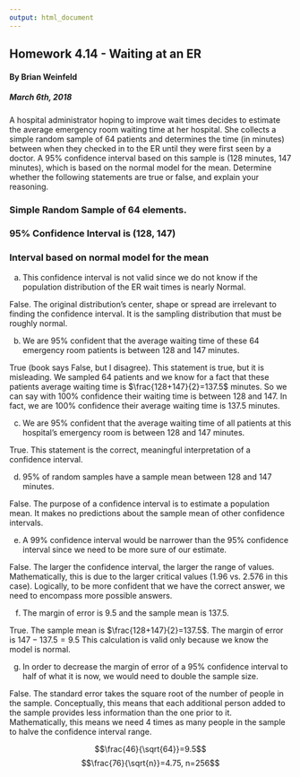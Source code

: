 ```yaml
---
output: html_document
---
```

<link rel="stylesheet" href="https://maxcdn.bootstrapcdn.com/bootstrap/3.3.7/css/bootstrap.min.css">
<link rel="stylesheet" href="./custom.css">

<div class='jumbotron'>
  <h2 class='display-3 text-uppercase'>Homework 4.14 - Waiting at an ER</h2>
  <h4 class='right text-uppercase'>By Brian Weinfeld</h4>
  <div class='clearfix'></div>
  <h5 class='right text-uppercase'>March 6th, 2018</h5>
</div>

<div class='well'>
A hospital administrator hoping to improve wait times decides to estimate the average emergency room waiting time at her hospital. She collects a simple random sample of 64 patients and determines the time (in minutes) between when they checked in to the ER until they were first seen by a doctor. A 95% confidence interval based on this sample is (128 minutes, 147 minutes), which is based on the normal model for the mean. Determine whether the following statements are true or false, and explain your reasoning.
</div>

<div class='well'>
<h3>Simple Random Sample of 64 elements.</h3>
<h3>95% Confidence Interval is (128, 147)</h3>
<h3>Interval based on normal model for the mean</h3>
</div>

<div class='well'>
<p>(a) This confidence interval is not valid since we do not know if the population distribution of the ER wait times is nearly Normal. </p>
</div>

<div class='alert alert-danger'>
<p> False. The original distribution's center, shape or spread are irrelevant to finding the confidence interval. It is the sampling distribution that must be roughly normal.</p>
</div>

<div class='well'>
<p>(b) We are 95% confident that the average waiting time of these 64 emergency room patients is between 128 and 147 minutes. </p>
</div>

<div class='alert alert-success'>
<p>True (book says False, but I disagree). This statement is true, but it is misleading. We sampled 64 patients and we know for a fact that these patients average waiting time is $\frac{128+147}{2}=137.5$ minutes. So we can say with 100% confidence their waiting time is between 128 and 147. In fact, we are 100% confidence their average waiting time is 137.5 minutes. </p>
</div>

<div class='well'>
<p>(c) We are 95% confident that the average waiting time of all patients at this hospital's emergency room is between 128 and 147 minutes.</p>
</div>

<div class='alert alert-success'>
<p>True. This statement is the correct, meaningful interpretation of a confidence interval.</p>
</div>

<div class='well'>
<p>(d) 95% of random samples have a sample mean between 128 and 147 minutes.</p>
</div>

<div class='alert alert-danger'>
<p>False. The purpose of a confidence interval is to estimate a population mean. It makes no predictions about the sample mean of other confidence intervals.</p>
</div>

<div class='well'>
<p>(e) A 99% confidence interval would be narrower than the 95% confidence interval since we need to be more sure of our estimate. </p>
</div>

<div class='alert alert-danger'>
<p>False. The larger the confidence interval, the larger the range of values. Mathematically, this is due to the larger critical values (1.96 vs. 2.576 in this case). Logically, to be more confident that we have the correct answer, we need to encompass more possible answers.</p>
</div>

<div class='well'>
<p>(f) The margin of error is 9.5 and the sample mean is 137.5.</p>
</div>

<div class='alert alert-success'>
<p>True. The sample mean is $\frac{128+147}{2}=137.5$. The margin of error is $147-137.5=9.5$ This calculation is valid only because we know the model is normal.</p>
</div>

<div class='well'>
<p>(g) In order to decrease the margin of error of a 95% confidence interval to half of what it is now, we would need to double the sample size. </p>
</div>

<div class='alert alert-danger'>
<p> False. The standard error takes the square root of the number of people in the sample. Conceptually, this means that each additional person added to the sample provides less information than the one prior to it. Mathematically, this means we need 4 times as many people in the sample to halve the confidence interval range.</p>

$$\frac{46}{\sqrt{64}}=9.5$$
$$\frac{76}{\sqrt{n}}=4.75, n=256$$
</div>






